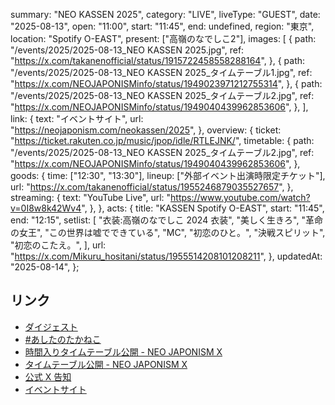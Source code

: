  summary: "NEO KASSEN 2025",
  category: "LIVE",
  liveType: "GUEST",
  date: "2025-08-13",
  open: "11:00",
  start: "11:45",
  end: undefined,
  region: "東京",
  location: "Spotify O-EAST",
  present: ["高嶺のなでしこ2"],
  images: [
    {
      path: "/events/2025/2025-08-13_NEO KASSEN 2025.jpg",
      ref: "https://x.com/takanenofficial/status/1915722458558288164",
    },
    {
      path: "/events/2025/2025-08-13_NEO KASSEN 2025_タイムテーブル1.jpg",
      ref: "https://x.com/NEOJAPONISMinfo/status/1949023971212755314",
    },
    {
      path: "/events/2025/2025-08-13_NEO KASSEN 2025_タイムテーブル2.jpg",
      ref: "https://x.com/NEOJAPONISMinfo/status/1949040439962853606",
    },
  ],
  link: {
    text: "イベントサイト",
    url: "https://neojaponism.com/neokassen/2025",
  },
  overview: {
    ticket: "https://ticket.rakuten.co.jp/music/jpop/idle/RTLEJNK/",
    timetable: {
      path: "/events/2025/2025-08-13_NEO KASSEN 2025_タイムテーブル2.jpg",
      ref: "https://x.com/NEOJAPONISMinfo/status/1949040439962853606",
    },
    goods: {
      time: ["12:30", "13:30"],
      lineup: ["外部イベント出演時限定チケット"],
      url: "https://x.com/takanenofficial/status/1955246879035527657",
    },
    streaming: {
      text: "YouTube Live",
      url: "https://www.youtube.com/watch?v=0I8w8k42Wv4",
    },
  },
  acts: {
    title: "KASSEN Spotify O-EAST",
    start: "11:45",
    end: "12:15",
    setlist: [
      "衣装:高嶺のなでしこ 2024 衣装",
      "美しく生きろ",
      "革命の女王",
      "この世界は嘘でできている",
      "MC",
      "初恋のひと。",
      "決戦スピリット",
      "初恋のこたえ。",
    ],
    url: "https://x.com/Mikuru_hositani/status/1955514208101208211",
  },
  updatedAt: "2025-08-14",
};

## リンク

- [ダイジェスト](https://x.com/takanenofficial/status/1955478903386149242)
- [#あしたのたかねこ](https://x.com/takanenofficial/status/1955246879035527657)
- [時間入りタイムテーブル公開 - NEO JAPONISM X](https://x.com/NEOJAPONISMinfo/status/1949040439962853606)
- [タイムテーブル公開 - NEO JAPONISM X](https://x.com/NEOJAPONISMinfo/status/1949023971212755314)
- [公式 X 告知](https://x.com/takanenofficial/status/1915722458558288164)
- [イベントサイト](https://neojaponism.com/neokassen/2025)
